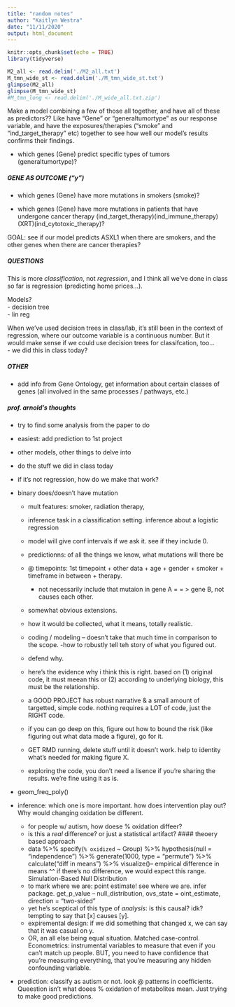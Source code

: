 ```yaml
---
title: "random notes"
author: "Kaitlyn Westra"
date: "11/11/2020"
output: html_document
---
```


```r
knitr::opts_chunk$set(echo = TRUE)
library(tidyverse)
```

```r
M2_all <- read.delim('./M2_all.txt')
M_tmn_wide_st <- read.delim('./M_tmn_wide_st.txt')
glimpse(M2_all)
glimpse(M_tmn_wide_st)
#M_tmn_long <- read.delim('./M_wide_all.txt.zip')
```



Make a model combining a few of those all together, and have all of these as predictors?? Like have "Gene" or "generaltumortype" as our response variable, and have the exposures/therapies ("smoke" and "ind_target_therapy" etc) together to see how well our model's results confirms their findings.


- which genes (Gene) predict specific types of tumors (generaltumortype)?


##### GENE AS OUTCOME ("y")

- which genes (Gene) have more mutations in smokers (smoke)?

- which genes (Gene) have more mutations in patients that have undergone cancer therapy (ind_target_therapy)(ind_immune_therapy)(XRT)(ind_cytotoxic_therapy)?

GOAL: see if our model predicts ASXL1 when there are smokers, and the other genes when there are cancer therapies?



##### QUESTIONS

This is more *classification*, not *regression*, and I think all we've done in class so far is regression (predicting home prices...). 



Models?  
- decision tree  
- lin reg  


When we've used decision trees in class/lab, it's still been in the context of regression, where our outcome variable is a continuous number. But it would make sense if we could use decision trees for classifcation, too...  
- we did this in class today?




##### OTHER

- add info from Gene Ontology, get information about certain classes of genes (all involved in the same processes / pathways, etc.)



##### prof. arnold's thoughts

- try to find some analysis from the paper to do
- easiest: add prediction to 1st project
- other models, other things to delve into


- do the stuff we did in class today  

- if it's not regression, how do we make that work?

- binary does/doesn't have mutation
  - mult features: smoker, radiation therapy, 
  - inference task in a classification setting. inference about a logistic regression
  - model will give conf intervals if we ask it. see if they include 0.
  - predictionns: of all the things we know, what mutations will there be
  - @ timepoints: 1st timepoint + other data + age + gender + smoker + timeframe in between + therapy.
    - not necessarily include that mutaion in gene A = = > gene B, not causes each other.
  - somewhat obvious extensions.
  
  
  - how it would be collected, what it means, totally realistic.
  - coding / modeling -- doesn't take that much time in comparison to the scope.
  -how to robustly tell teh story of what you figured out.
  - defend why.
  - here's the evidence why i think this is right. based on (1) original code, it must meean this or (2) according to underlying biology, this must be the relationship.
  - a GOOD PROJECT has robust narrative & a small amount of targetted, simple code. nothing requires a LOT of code, just the RIGHT code.
  - if you can go deep on this, figure out how to bound the risk (like figuring out what data made a figure), go for it.
  - GET RMD running, delete stuff until it doesn't work. help to identity what's needed for making figure X. 
  - exploring the code, you don't need a lisence if you're sharing the results. we're fine using it as is.

- geom_freq_poly()

- inference: which one is more important. how does intervention play out? Why would changing oxidation be different.
  - for people w/ autism, how doese % oxidation diffeer?
  - is this a *real* difference? or just a statistical artifact? 
  #### theoery based approach
  - data %>% specify(`% oxidized` ~ Group) %>% hypothesis(null = "independence") %>% generate(1000, type = "permute") %>% calculate("diff in means") %>% visualize()-- empirical difference in means
  ^^ if there's no difference, we would expect this range. Simulation-Based Null Distribution
  - to mark where we are: point estimate! see where we are. infer package. get_p_value -- null_distribution, ovs_state = oint_estimate, direction = "two-sided"
  - yet he's sceptical of this type of *analysis*: is this causal? idk? tempting to say that [x] causes [y]. 
  - expiremental design: if we did something that changed x, we can say that it was casual on y.
  - OR, an all else being equal situation. Matched case-control. Econometrics: instrumental variables to measure that even if you can't match up people. BUT, you need to have confidence that you're measuring everything, that you're measuring any hidden confounding variable.


- prediction: classify as autism or not. look @ patterns in coefficients. Queestion isn't what doees % oxidation of metabolites mean. Just trying to make good predictions.



